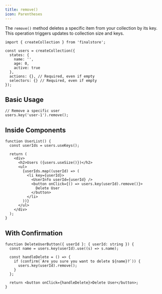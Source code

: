 ```yaml
---
title: remove()
icon: Parentheses
---
```


The `remove()` method deletes a specific item from your collection by its key. This operation triggers updates to collection size and keys.

```tsx
import { createCollection } from 'finalstore';

const users = createCollection({
  states: {
    name: '',
    age: 0,
    active: true
  },
  actions: {}, // Required, even if empty
  selectors: {} // Required, even if empty
});
```

## Basic Usage

```tsx
// Remove a specific user
users.key('user-1').remove();
```

## Inside Components

```tsx
function UserList() {
  const userIds = users.useKeys();

  return (
    <div>
      <h2>Users ({users.useSize()})</h2>
      <ul>
        {userIds.map((userId) => (
          <li key={userId}>
            <UserInfo userId={userId} />
            <button onClick={() => users.key(userId).remove()}>
              Delete User
            </button>
          </li>
        ))}
      </ul>
    </div>
  );
}
```

## With Confirmation

```tsx
function DeleteUserButton({ userId }: { userId: string }) {
  const name = users.key(userId).use((s) => s.name);

  const handleDelete = () => {
    if (confirm(`Are you sure you want to delete ${name}?`)) {
      users.key(userId).remove();
    }
  };

  return <button onClick={handleDelete}>Delete User</button>;
}
```
